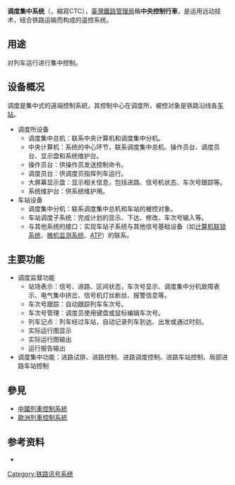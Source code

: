 {{noteTA
|G1=Transport
}}

{{Refimprove|time=2018-03-17T08:20:53+00:00}}
'''调度集中系统'''（{{lang-en|Centralized traffic control}}，縮寫CTC），[[臺灣鐵路管理局|臺灣鐵路管理局]]稱'''中央控制行車'''，是运用远动技术，结合铁路运输而构成的遥控系统。

==用途==
对列车运行进行集中控制。
==设备概况==
调度是集中式的遠端控制系統，其控制中心在调度所，被控对象是铁路沿线各[[铁路车站|车站]]。
*调度所设备
**调度集中总机：联系中央计算机和调度集中分机。
**中央计算机：系统的中心环节，联系调度集中总机、操作员台、调度员台、显示盘和系统维护台。
**操作员台：供操作员发送控制命令。
**调度员台：供调度员指挥列车运行。
**大屏幕显示盘：显示相关信息，包括进路、信号机状态、车次号跟踪等。
**系统维护台：供系统维护用。
*车站设备
**调度集中分机：联系调度集中总机和车站的被控对象。
**车站调度子系统：完成计划的显示、下达、修改、车次号输入等。
**与其他系统的接口：实现车站子系统与其他信号基础设备（如[[计算机联锁系统|计算机联锁系统]]、[[微机监测系统|微机监测系统]]、[[列车自动保护系统|ATP]]）的联系。

==主要功能==
*调度监督功能
**站场表示：信号、进路、区间状态，车次号显示、调度集中分机故障表示、电气集中挤岔、信号机灯丝断丝、报警信息等。
**车次号跟踪：自动跟踪列车车次号。
**车次号管理：调度员使用键盘或鼠标编辑车次号。
**列车记点：列车经过车站，自动记录列车到达、出发或通过时刻。
**实际运行图显示
**实际运行图输出
**运行报告输出
*调度集中功能：进路试排、进路控制、进路调度控制、进路车站控制、局部进路车站控制

== 參見 ==
* [[中國列車控制系統|中國列車控制系統]]
* [[歐洲列車控制系統|歐洲列車控制系統]]

==参考资料==
*{{cite book|author=刘晓娟 董昱|title=远程控制系统|publisher=西南交通大学出版社|year=2001|pages=89-95页|isbn=7-81057-548-1}}

{{鐵路信號}}
[[Category:铁路讯号系统|Category:铁路讯号系统]]